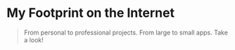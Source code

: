 
<IconLink href="/" text="Home" />

# My Footprint on the Internet

<BlockQuote>
  From personal to professional projects. From large to small apps. Take a look!
</BlockQuote>

<Project
  src="/projects/c3ai.png"
  bgSrc="/projects/project-background-2.png"
  alt="c3 ai"
  projectTitle="C3.AI"
  role="Software Engineer, UI Platform"
  description="C3.ai provides enterprise AI software solutions for various industries."
  technologies="React, Redux, Apache ECharts"
  url="https://c3.ai"
/>

<Project
  src="/projects/airswap.png"
  bgSrc="/projects/project-background-1.png"
  alt="Airswap"
  projectTitle="Airswap"
  role="Opensource Developer"
  description="Airswap is the original trustless OTC and RFQ token trading network on the Ethereum Blockchain."
  technologies="React, web3.js, ethers.js"
  url="https://airswap.io"
  githubUrl="https://github.com/airswap/airswap-web"
/>

<Project
  src="/projects/dinobabies.png"
  bgSrc="/projects/project-background-3.png"
  alt="Dinobabies in Space"
  projectTitle="Dinobabies in Space"
  role="Frontend Engineer"
  description="Dino Babies in Space is the first TV and Comic series built with an NFT component. Built an NFT locked website with 100+ MAU."
  technologies="React, web3.js, ethers.js"
  url="https://www.dinobabies.io/"
/>
